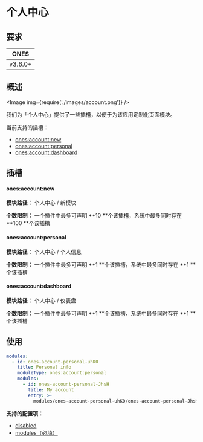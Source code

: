 # 个人中心


## 要求

| **ONES** |
| :------: |
| v3.6.0+  |

## 概述

<Image img={require('./images/account.png')} />

我们为「个人中心」提供了一些插槽，以便于为该应用定制化页面模块。

当前支持的插槽：

- [ones:account:new](#onesaccountnew)
- [ones:account:personal](#onesaccountpersonal)
- [ones:account:dashboard](#onesaccountdashboard)

## 插槽

#### ones:account:new

**模块路径：** 个人中心 / 新模块

**个数限制：** 一个插件中最多可声明 **10 **个该插槽，系统中最多同时存在 **100 **个该插槽

#### ones:account:personal

**模块路径：** 个人中心 / 个人信息

**个数限制：** 一个插件中最多可声明 **1 **个该插槽，系统中最多同时存在 **1 **个该插槽

#### ones:account:dashboard

**模块路径：** 个人中心 / 仪表盘

**个数限制：** 一个插件中最多可声明 **1 **个该插槽，系统中最多同时存在 **1 **个该插槽

## 使用

```yaml
modules:
  - id: ones-account-personal-uhK0
    title: Personal info
    moduleType: ones:account:personal
    modules:
      - id: ones-account-personal-JhsH
        title: My account
        entry: >-
          modules/ones-account-personal-uhK0/ones-account-personal-JhsH/index.html
```

**支持的配置项：**

- [disabled](../../../../reference/config/plugin.yaml#disabled)
- [modules（必填）](../../../../reference/config/plugin.yaml#subModule)
